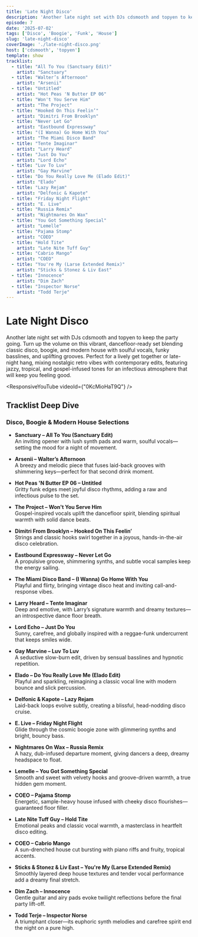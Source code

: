 ```yaml
---
title: 'Late Night Disco'
description: 'Another late night set with DJs cdsmooth and topyen to keep the party going. Turn up the volume on this vibrant, dancefloor-ready set blending classic disco, boogie, and modern house with soulful vocals, funky basslines, and uplifting grooves. Perfect for a lively get together or late-night hang, mixing nostalgic retro vibes with contemporary edits, featuring jazzy, tropical, and gospel-infused tones for an infectious atmosphere that will keep you feeling good.'
episode: 7
date: '2025-07-02'
tags: ['Disco', 'Boogie', 'Funk', 'House']
slug: 'late-night-disco'
coverImage: './late-night-disco.png'
host: ['cdsmooth', 'topyen']
template: show
tracklist:
  - title: "All To You (Sanctuary Edit)"
    artist: "Sanctuary"
  - title: "Walter’s Afternoon"
    artist: "Arsenii"
  - title: "Untitled"
    artist: "Hot Peas 'N Butter EP 06"
  - title: "Won't You Serve Him"
    artist: "The Project"
  - title: "Hooked On This Feelin’"
    artist: "Dimitri From Brooklyn"
  - title: "Never Let Go"
    artist: "Eastbound Expressway"
  - title: "(I Wanna) Go Home With You"
    artist: "The Miami Disco Band"
  - title: "Tente Imaginar"
    artist: "Larry Heard"
  - title: "Just Do You"
    artist: "Lord Echo"
  - title: "Luv To Luv"
    artist: "Gay Marvine"
  - title: "Do You Really Love Me (Elado Edit)"
    artist: "Elado"
  - title: "Lazy Rejam"
    artist: "Delfonic & Kapote"
  - title: "Friday Night Flight"
    artist: "E. Live"
  - title: "Russia Remix"
    artist: "Nightmares On Wax"
  - title: "You Got Something Special"
    artist: "Lemelle"
  - title: "Pajama Stomp"
    artist: "COEO"
  - title: "Hold Tite"
    artist: "Late Nite Tuff Guy"
  - title: "Cabrio Mango"
    artist: "COEO"
  - title: "You're My (Larse Extended Remix)"
    artist: "Sticks & Stonez & Liv East"
  - title: "Innocence"
    artist: "Dim Zach"
  - title: "Inspector Norse"
    artist: "Todd Terje"
---
```


# **Late Night Disco**

Another late night set with DJs cdsmooth and topyen to keep the party going. Turn up the volume on this vibrant, dancefloor-ready set blending classic disco, boogie, and modern house with soulful vocals, funky basslines, and uplifting grooves. Perfect for a lively get together or late-night hang, mixing nostalgic retro vibes with contemporary edits, featuring jazzy, tropical, and gospel-infused tones for an infectious atmosphere that will keep you feeling good.

<ResponsiveYouTube videoId={"0KcMioHaT9Q"} />

## **Tracklist Deep Dive**

### **Disco, Boogie & Modern House Selections**

- **Sanctuary – All To You (Sanctuary Edit)**  
  An inviting opener with lush synth pads and warm, soulful vocals—setting the mood for a night of movement.

- **Arsenii – Walter’s Afternoon**  
  A breezy and melodic piece that fuses laid-back grooves with shimmering keys—perfect for that second drink moment.

- **Hot Peas 'N Butter EP 06 – Untitled**  
  Gritty funk edges meet joyful disco rhythms, adding a raw and infectious pulse to the set.

- **The Project – Won't You Serve Him**  
  Gospel-inspired vocals uplift the dancefloor spirit, blending spiritual warmth with solid dance beats.

- **Dimitri From Brooklyn – Hooked On This Feelin’**  
  Strings and classic hooks swirl together in a joyous, hands-in-the-air disco celebration.

- **Eastbound Expressway – Never Let Go**  
  A propulsive groove, shimmering synths, and subtle vocal samples keep the energy sailing.

- **The Miami Disco Band – (I Wanna) Go Home With You**  
  Playful and flirty, bringing vintage disco heat and inviting call-and-response vibes.

- **Larry Heard – Tente Imaginar**  
  Deep and emotive, with Larry’s signature warmth and dreamy textures—an introspective dance floor breath.

- **Lord Echo – Just Do You**  
  Sunny, carefree, and globally inspired with a reggae-funk undercurrent that keeps smiles wide.

- **Gay Marvine – Luv To Luv**  
  A seductive slow-burn edit, driven by sensual basslines and hypnotic repetition.

- **Elado – Do You Really Love Me (Elado Edit)**  
  Playful and sparkling, reimagining a classic vocal line with modern bounce and slick percussion.

- **Delfonic & Kapote – Lazy Rejam**  
  Laid-back loops evolve subtly, creating a blissful, head-nodding disco cruise.

- **E. Live – Friday Night Flight**  
  Glide through the cosmic boogie zone with glimmering synths and bright, bouncy bass.

- **Nightmares On Wax – Russia Remix**  
  A hazy, dub-infused departure moment, giving dancers a deep, dreamy headspace to float.

- **Lemelle – You Got Something Special**  
  Smooth and sweet with velvety hooks and groove-driven warmth, a true hidden gem moment.

- **COEO – Pajama Stomp**  
  Energetic, sample-heavy house infused with cheeky disco flourishes—guaranteed floor filler.

- **Late Nite Tuff Guy – Hold Tite**  
  Emotional peaks and classic vocal warmth, a masterclass in heartfelt disco editing.

- **COEO – Cabrio Mango**  
  A sun-drenched house cut bursting with piano riffs and fruity, tropical accents.

- **Sticks & Stonez & Liv East – You're My (Larse Extended Remix)**  
  Smoothly layered deep house textures and tender vocal performance add a dreamy final stretch.

- **Dim Zach – Innocence**  
  Gentle guitar and airy pads evoke twilight reflections before the final party lift-off.

- **Todd Terje – Inspector Norse**  
  A triumphant closer—its euphoric synth melodies and carefree spirit end the night on a pure high.
